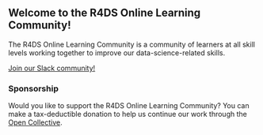 ## Welcome to the R4DS Online Learning Community!

The R4DS Online Learning Community is a community of learners at all skill levels working together to improve our data-science-related skills.

[Join our Slack community!](https://r4ds.io/join)

### Sponsorship

Would you like to support the R4DS Online Learning Community? You can make a tax-deductible donation to help us continue our work through the [Open Collective](https://opencollective.com/r4ds).

